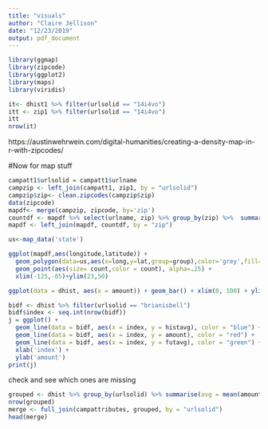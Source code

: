 ```yaml
---
title: "visuals"
author: "Claire Jellison"
date: "12/23/2019"
output: pdf_document
---
```


```r
library(ggmap)
library(zipcode)
library(ggplot2)
library(maps)
library(viridis)
```



```r
it<- dhist1 %>% filter(urlsolid == "14i4vo")
itt <- zip1 %>% filter(urlsolid == "14i4vo")
itt
nrow(it)
```


https://austinwehrwein.com/digital-humanities/creating-a-density-map-in-r-with-zipcodes/

#Now for map stuff 

```r
campatt1$urlsolid = campatt1$urlname
campzip <- left_join(campatt1, zip1, by = "urlsolid")
campzip$zip<- clean.zipcodes(campzip$zip)
data(zipcode)
mapdf<- merge(campzip, zipcode, by='zip')
countdf <- mapdf %>% select(urlname, zip) %>% group_by(zip) %>%  summarise(count = n_distinct(urlname))
mapdf <- left_join(mapdf, countdf, by = "zip")
```


```r
us<-map_data('state')

ggplot(mapdf,aes(longitude,latitude)) +
  geom_polygon(data=us,aes(x=long,y=lat,group=group),color='grey',fill=NA) +
  geom_point(aes(size= count,color = count), alpha=.25) +
  xlim(-125,-65)+ylim(23,50)
```

```r
ggplot(data = dhist, aes(x = amount)) + geom_bar() + xlim(0, 100) + ylim(0,300)
```

```r
bidf <- dhist %>% filter(urlsolid == "brianisbell")
bidf$index <- seq.int(nrow(bidf))
j = ggplot() + 
  geom_line(data = bidf, aes(x = index, y = histavg), color = "blue") + 
  geom_line(data = bidf, aes(x = index, y = amount), color = "red") + 
  geom_line(data = bidf, aes(x = index, y = futavg), color = "green") + 
  xlab('index') + 
  ylab('amount')
print(j)
```




check and see which ones are missing 


```r
grouped <- dhist %>% group_by(urlsolid) %>% summarise(avg = mean(amount))
nrow(grouped)
merge <- full_join(campattributes, grouped, by = "urlsolid")
head(merge)
```

